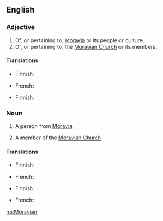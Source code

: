 ==English==

===Adjective===
{{en-adj|-}}

# Of, or pertaining to, [[Moravia]] or its people or culture.
# Of, or pertaining to, the [[Moravian Church]] or its members.

====Translations====
{{trans-top|pertaining to Moravia}}
* Finnish: {{t-|fi|määriläinen}}
{{trans-mid}}
* French: {{t+|fr|morave|m|f}}
{{trans-bottom}}

{{trans-top|pertaining to the Moravian Church}}
* Finnish: {{t-|fi|herrnhutilainen}}
{{trans-mid}}
{{trans-bottom}}

===Noun===
{{en-noun}}

# {{context|historical}} A person from [[Moravia]].
# A member of the [[Moravian Church]].

====Translations====
{{trans-top|person from Moravia}}
* Finnish: {{t-|fi|määriläinen}}
{{trans-mid}}
* French: {{t+|fr|Morave}}
{{trans-bottom}}

{{trans-top|member of the Moravian Church}}
* Finnish: {{t-|fi|herrnhutilainen}}
{{trans-mid}}
* French: {{t+|fr|frère}} {{t+|fr|morave}}
{{trans-bottom}}

[[hu:Moravian]]